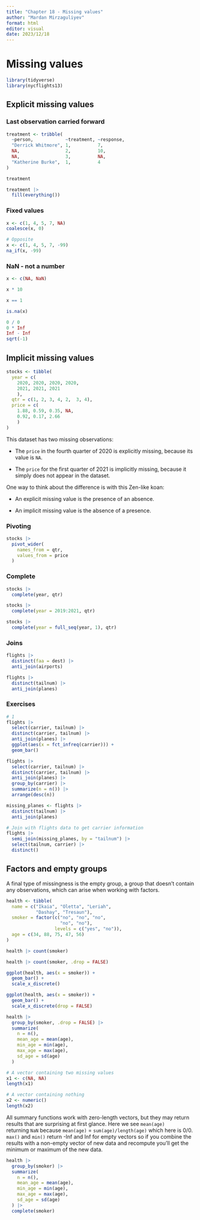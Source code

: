 ```yaml
---
title: "Chapter 18 - Missing values"
author: "Mardan Mirzaguliyev"
format: html
editor: visual
date: 2023/12/18
---
```


# Missing values

```r
library(tidyverse)
library(nycflights13)
```

## Explicit missing values

### Last observation carried forward

```r
treatment <- tribble(
  ~person,            ~treatment, ~response,
  "Derrick Whitmore", 1,          7,
  NA,                 2,          10, 
  NA,                 3,          NA,
  "Katherine Burke",  1,          4
)

treatment
```

```r
treatment |> 
  fill(everything())
```

### Fixed values

```r
x <- c(1, 4, 5, 7, NA)
coalesce(x, 0)
```

```r
# Opposite
x <- c(1, 4, 5, 7, -99)
na_if(x, -99)
```

### NaN - **n**ot **a** **n**umber

```r
x <- c(NA, NaN)

x * 10

x == 1

is.na(x)
```

```r
0 / 0
0 * Inf
Inf - Inf
sqrt(-1)
```

## Implicit missing values

```r
stocks <- tibble(
  year = c(
    2020, 2020, 2020, 2020,
    2021, 2021, 2021
    ),
  qtr = c(1, 2, 3, 4, 2,  3, 4), 
  price = c(
    1.88, 0.59, 0.35, NA, 
    0.92, 0.17, 2.66
    )
)
```

This dataset has two missing observations:

-   The `price` in the fourth quarter of 2020 is explicitly missing, because its value is `NA`.

-   The `price` for the first quarter of 2021 is implicitly missing, because it simply does not appear in the dataset.

One way to think about the difference is with this Zen-like koan:

-   An explicit missing value is the presence of an absence.

-   An implicit missing value is the absence of a presence.

### Pivoting

```r
stocks |> 
  pivot_wider(
    names_from = qtr,
    values_from = price
  )
```

### Complete

```r
stocks |> 
  complete(year, qtr)
```

```r
stocks |> 
  complete(year = 2019:2021, qtr)
```

```r
stocks |> 
  complete(year = full_seq(year, 1), qtr)
```

### Joins

```r
flights |> 
  distinct(faa = dest) |> 
  anti_join(airports)
```

```r
flights |> 
  distinct(tailnum) |> 
  anti_join(planes)
```

### Exercises

```r
# 1
flights |> 
  select(carrier, tailnum) |> 
  distinct(carrier, tailnum) |> 
  anti_join(planes) |>
  ggplot(aes(x = fct_infreq(carrier))) +
  geom_bar()
```

```r
flights |> 
  select(carrier, tailnum) |> 
  distinct(carrier, tailnum) |> 
  anti_join(planes) |> 
  group_by(carrier) |> 
  summarize(n = n()) |> 
  arrange(desc(n))
```

```r
missing_planes <- flights |> 
  distinct(tailnum) |> 
  anti_join(planes)

# Join with flights data to get carrier information
flights |> 
  semi_join(missing_planes, by = "tailnum") |> 
  select(tailnum, carrier) |> 
  distinct()
```

## Factors and empty groups

A final type of missingness is the empty group, a group that doesn't contain any observations, which can arise when working with factors.

```r
health <- tibble(
  name = c("Ikaia", "Oletta", "Leriah", 
           "Dashay", "Tresaun"),
  smoker = factor(c("no", "no", "no",
                    "no", "no"), 
                  levels = c("yes", "no")),
  age = c(34, 88, 75, 47, 56)
)
```

```r
health |> count(smoker)
```

```r
health |> count(smoker, .drop = FALSE)
```

```r
ggplot(health, aes(x = smoker)) +
  geom_bar() +
  scale_x_discrete()
```

```r
ggplot(health, aes(x = smoker)) +
  geom_bar() +
  scale_x_discrete(drop = FALSE)
```

```r
health |> 
  group_by(smoker, .drop = FALSE) |> 
  summarize(
    n = n(),
    mean_age = mean(age),
    min_age = min(age),
    max_age = max(age),
    sd_age = sd(age)
  )
```

```r
# A vector containing two missing values
x1 <- c(NA, NA)
length(x1)
```

```r
# A vector containing nothing
x2 <- numeric()
length(x2)
```

All summary functions work with zero-length vectors, but they may return results that are surprising at first glance. Here we see `mean(age)` returning `NaN` because `mean(age)` = `sum(age)/length(age)` which here is 0/0. `max()` and `min()` return -Inf and Inf for empty vectors so if you combine the results with a non-empty vector of new data and recompute you'll get the minimum or maximum of the new data.

```r
health |> 
  group_by(smoker) |> 
  summarize(
    n = n(),
    mean_age = mean(age),
    min_age = min(age),
    max_age = max(age),
    sd_age = sd(age)
  ) |> 
  complete(smoker)
```
